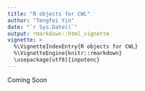 ```yaml
---
title: "R objects for CWL"
author: "Tengfei Yin"
date: "`r Sys.Date()`"
output: rmarkdown::html_vignette
vignette: >
  %\VignetteIndexEntry{R objects for CWL}
  %\VignetteEngine{knitr::rmarkdown}
  \usepackage[utf8]{inputenc}
---
```


Coming Soon
